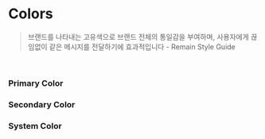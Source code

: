
<Meta title="Colors" />

# Colors
> 브랜드를 나타내는 고유색으로 브랜드 전체의 통일감을 부여하며, 사용자에게 끊임없이 같은 메시지를 전달하기에 효과적입니다 - Remain Style Guide

<br/>

### Primary Color
<ColorPalette>
    <ColorItem title="black" subtitle="Black" colors={[colors.black]} />
    <ColorItem title="white" subtitle="White" colors={[colors.white]} />
    <ColorItem title="colors.purple[50 ~ 900]" subtitle="Purple" 
        colors={[
            colors.purple50, 
            colors.purple100,
            colors.purple200,
            colors.purple300,
            colors.purple400,
            colors.purple500,
            colors.purple600,
            colors.purple700,
            colors.purple800,
            colors.purple900,
        ]} />
    <ColorItem title="colors.grey[50 ~ 900]" subtitle="Grey" 
        colors={[
            colors.grey50,
            colors.grey100,
            colors.grey200,
            colors.grey300,
            colors.grey400,
            colors.grey500,
            colors.grey600,
            colors.grey700,
            colors.grey800,
            colors.grey900,
        ]} />    
</ColorPalette>

### Secondary Color
<ColorPalette>
    <ColorItem title="colors.indigo[50 ~ 900]" subtitle="Indigo" 
        colors={[
            colors.indigo50,
            colors.indigo100,
            colors.indigo200,
            colors.indigo300,
            colors.indigo400,
            colors.indigo500,
            colors.indigo600,
            colors.indigo700,
            colors.indigo800,
            colors.indigo900,
        ]} /> 
    <ColorItem title="colors.yellow[50 ~ 900]" subtitle="Yellow" 
        colors={[
            colors.yellow50,
            colors.yellow100,
            colors.yellow200,
            colors.yellow300,
            colors.yellow400,
            colors.yellow500,
            colors.yellow600,
            colors.yellow700,
            colors.yellow800,
            colors.yellow900,
        ]} /> 
</ColorPalette>


### System Color
<ColorPallete>
    <ColorItem title="colors.red[50 ~ 900]" subtitle="Red" 
        colors={[
            colors.red50,
            colors.red100,
            colors.red200,
            colors.red300,
            colors.red400,
            colors.red500,
            colors.red600,
            colors.red700,
            colors.red800,
            colors.red900,
        ]} /> 
    <ColorItem title="colors.green[50 ~ 900]" subtitle="Green" 
        colors={[
            colors.green50,
            colors.green100,
            colors.green200,
            colors.green300,
            colors.green400,
            colors.green500,
            colors.green600,
            colors.green700,
            colors.green800,
            colors.green900,
        ]} />
    <ColorItem title="colors.blue[50 ~ 900]" subtitle="blue" 
        colors={[
            colors.blue50,
            colors.blue100,
            colors.blue200,
            colors.blue300,
            colors.blue400,
            colors.blue500,
            colors.blue600,
            colors.blue700,
            colors.blue800,
            colors.blue900,
        ]} /> 
</ColorPallete>